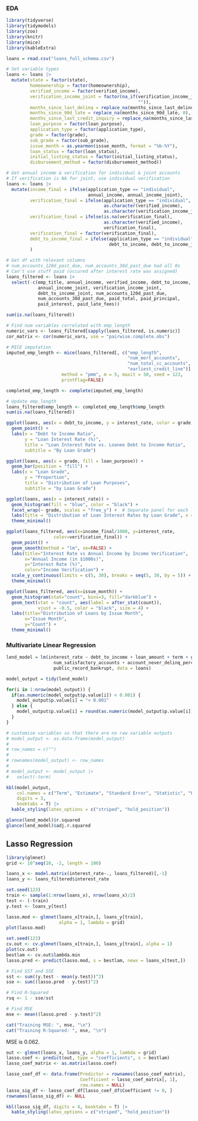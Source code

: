 ### EDA

```r
library(tidyverse)
library(tidymodels)
library(zoo)
library(knitr)
library(mice)
library(kableExtra)
```

```r
loans = read.csv("loans_full_schema.csv")

# Set variable types
loans <- loans |> 
  mutate(state = factor(state),
         homeownership = factor(homeownership),
         verified_income = factor(verified_income),
         verification_income_joint = factor(na_if(verification_income_joint, 
                                                  "")), 
         months_since_last_delinq = replace_na(months_since_last_delinq, 0),
         months_since_90d_late = replace_na(months_since_90d_late, 0),
         months_since_last_credit_inquiry = replace_na(months_since_last_credit_inquiry, 0),
         loan_purpose = factor(loan_purpose),
         application_type = factor(application_type),
         grade = factor(grade),
         sub_grade = factor(sub_grade),
         issue_month = as.yearmon(issue_month, format = "%b-%Y"),
         loan_status = factor(loan_status),
         initial_listing_status = factor(initial_listing_status),
         disbursement_method = factor(disbursement_method))

# Get annual income & verification for individual & joint accounts
# If verification is NA for joint, use individual verification
loans <- loans |> 
  mutate(income_final = ifelse(application_type == "individual", 
                               annual_income, annual_income_joint),
         verification_final = ifelse(application_type == "individual", 
                                     as.character(verified_income), 
                                     as.character(verification_income_joint)),
         verification_final = ifelse(is.na(verification_final), 
                                     as.character(verified_income), 
                                     verification_final),
         verification_final = factor(verification_final), 
         debt_to_income_final = ifelse(application_type == "individual", 
                                       debt_to_income, debt_to_income_joint)
         )

# Get df with relevant columns
# num_accounts_120d_past_due, num_accounts_30d_past_due had all 0s
# Can't use stuff paid (occured after interest rate was assigned)
loans_filtered <- loans |> 
  select(-c(emp_title, annual_income, verified_income, debt_to_income,
            annual_income_joint, verification_income_joint, 
            debt_to_income_joint, num_accounts_120d_past_due,
            num_accounts_30d_past_due, paid_total, paid_principal, 
            paid_interest, paid_late_fees))

sum(is.na(loans_filtered))

# Find num variables correlated with emp_length
numeric_vars <- loans_filtered[sapply(loans_filtered, is.numeric)]
cor_matrix <- cor(numeric_vars, use = "pairwise.complete.obs")

# MICE imputation
imputed_emp_length <- mice(loans_filtered[, c("emp_length", 
                                              "num_mort_accounts",
                                              "num_total_cc_accounts",
                                              "earliest_credit_line")], 
                     method = "pmm", m = 5, maxit = 50, seed = 123,
                     printFlag=FALSE)

completed_emp_length <- complete(imputed_emp_length)

# Update emp_length
loans_filtered$emp_length <- completed_emp_length$emp_length
sum(is.na(loans_filtered))
```

```r
ggplot(loans, aes(x = debt_to_income, y = interest_rate, color = grade)) +
  geom_point() +
  labs(x = "Debt to Income Ratio",
       y = "Loan Interest Rate (%)",
       title = "Loan Interest Rate vs. Loanee Debt to Income Ratio",
       subtitle = "By Loan Grade")
```

```r
ggplot(loans, aes(x = grade, fill = loan_purpose)) +
  geom_bar(position = "fill") +
  labs(x = "Loan Grade",
       y = "Proportion",
       title = "Distribution of Loan Purposes",
       subtitle = "by Loan Grade")
```

```r
ggplot(loans, aes(x = interest_rate)) +
  geom_histogram(fill = "blue", color = "black") +
  facet_wrap(~ grade, scales = "free_y") +  # Separate panel for each level of A
  labs(title = "Distribution of Loan Interest Rates by Loan Grade", x = "Interest Rate (%)", y = "Count") +
  theme_minimal()
```

```r
ggplot(loans_filtered, aes(x=income_final/1000, y=interest_rate, 
                  color=verification_final)) + 
  geom_point() + 
  geom_smooth(method = "lm", se=FALSE) + 
  labs(title="Interest Rate vs Annual Income by Income Verification",
       x="Annual Income (in $1000s)", 
       y="Interest Rate (%)",
       color="Income Verification") + 
  scale_y_continuous(limits = c(5, 30), breaks = seq(5, 30, by = 5)) + 
  theme_minimal()
```

```r
ggplot(loans_filtered, aes(x=issue_month)) +
  geom_histogram(stat="count", bins=3, fill="darkblue") + 
  geom_text(stat = "count", aes(label = after_stat(count)), 
            vjust = -0.5, color = "black", size = 4) +
  labs(title="Distribution of Loans by Issue Month",
       x="Issue Month",
       y="Count") + 
  theme_minimal()
```

### Multivariate Linear Regression

```r
lend_model = lm(interest_rate ~ debt_to_income + loan_amount + term + grade + 
                  num_satisfactory_accounts + account_never_delinq_percent +
                  public_record_bankrupt, data = loans)

model_output = tidy(lend_model) 

for(i in 1:nrow(model_output)) {
  if(as.numeric(model_output$p.value[i]) < 0.001) {
    model_output$p.value[i] = "< 0.001"
  } else {
    model_output$p.value[i] = round(as.numeric(model_output$p.value[i]), 3)
  } 
}

# customize variables so that there are no raw variable outputs
# model_output <- as.data.frame(model_output)
# 
# row_names = c("")
# 
# rownames(model_output) <- row_names
# 
# model_output <- model_output |> 
#   select(-term)

kbl(model_output,
    col.names = c("Term", "Estimate", "Standard Error", "Statistic", "P-value"),
    digits = 3,
    booktabs = T) |> 
  kable_styling(latex_options = c("striped", "hold_position"))
```

```r
glance(lend_model)$r.squared
glance(lend_model)$adj.r.squared
```

## Lasso Regression

```r
library(glmnet)
grid <- 10^seq(10, -2, length = 100)

loans_x <- model.matrix(interest_rate~., loans_filtered)[,-1]
loans_y <- loans_filtered$interest_rate

set.seed(123)
train <- sample(1:nrow(loans_x), nrow(loans_x)/2)
test <- (-train)
y.test <- loans_y[test]

lasso.mod <- glmnet(loans_x[train,], loans_y[train], 
                    alpha = 1, lambda = grid)
plot(lasso.mod)
```

```r
set.seed(123)
cv.out <- cv.glmnet(loans_x[train,], loans_y[train], alpha = 1)
plot(cv.out)
bestlam <- cv.out$lambda.min
lasso.pred <- predict(lasso.mod, s = bestlam, newx = loans_x[test,])

# Find SST and SSE
sst <- sum((y.test - mean(y.test))^2)
sse <- sum((lasso.pred - y.test)^2)

# Find R-Squared
rsq <- 1 - sse/sst

# Find MSE
mse <- mean((lasso.pred - y.test)^2)

cat("Training MSE: ", mse, "\n")
cat("Training R-Squared: ", mse, "\n")
```

MSE is 0.062.

```r
out <- glmnet(loans_x, loans_y, alpha = 1, lambda = grid)
lasso.coef <- predict(out, type = "coefficients", s = bestlam)
lasso_coef_matrix <- as.matrix(lasso.coef)

lasso_coef_df <- data.frame(Predictor = rownames(lasso_coef_matrix),
                            Coefficient = lasso_coef_matrix[, 1], 
                            row.names = NULL)
lasso_sig_df <- lasso_coef_df[lasso_coef_df$Coefficient != 0, ]
rownames(lasso_sig_df) <- NULL

kbl(lasso_sig_df, digits = 4, booktabs = T) |> 
  kable_styling(latex_options = c("striped", "hold_position"))
```
